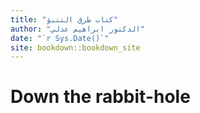 ```yaml
--- 
title: "كتاب طرق التنبؤ"
author: "الدكتور ابراهيم عدلي"
date: "`r Sys.Date()`"
site: bookdown::bookdown_site
---
```


# Down the rabbit-hole

